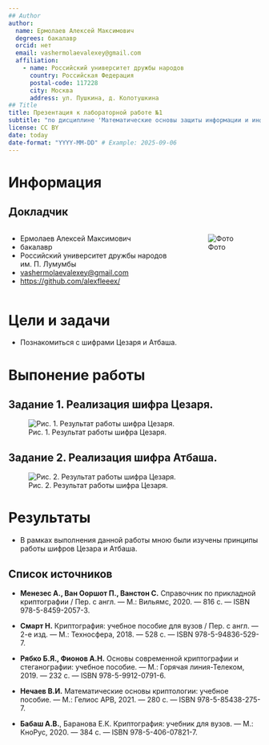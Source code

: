 ```yaml
---
## Author
author:
  name: Ермолаев Алексей Максимович
  degrees: бакалавр
  orcid: нет
  email: vashermolaevalexey@gmail.com
  affiliation:
    - name: Российский университет дружбы народов
      country: Российская Федерация
      postal-code: 117228
      city: Москва
      address: ул. Пушкина, д. Колотушкина
## Title
title: Презентация к лабораторной работе №1
subtitle: "по дисциплине 'Математические основы защиты информации и информационной безопасности'"
license: CC BY
date: today
date-format: "YYYY-MM-DD" # Example: 2025-09-06
---
```


# Информация

## Докладчик

:::::::::::::: {.columns align=center}
::: {.column width="70%"}

  * Ермолаев Алексей Максимович
  * бакалавр
  * Российский университет дружбы народов им. П. Лумумбы
  * [vashermolaevalexey@gmail.com](mailto:vashermolaevalexey@gmail.com)
  * <https://github.com/alexfleeex/>

:::
::: {.column width="30%"}

![Фото](./image/img1.jpg)

:::
::::::::::::::

# Цели и задачи

- Познакомиться с шифрами Цезаря и Атбаша.

# Выпонение работы

## Задание 1. Реализация шифра Цезаря.

![Рис. 1. Результат работы шифра Цезаря.](./image/img2.png)

## Задание 2. Реализация шифра Атбаша.

![Рис. 2. Результат работы шифра Цезаря.](./image/img3.png)

# Результаты

- В рамках выполнения данной работы мною были изучены принципы работы шифров Цезара и Атбаша.

## Список источников

- **Менезес А., Ван Ооршот П., Ванстон С.** Справочник по прикладной криптографии / Пер. с англ. — М.: Вильямс, 2020. — 816 с. — ISBN 978-5-8459-2057-3.

- **Смарт Н.** Криптография: учебное пособие для вузов / Пер. с англ. — 2-е изд. — М.: Техносфера, 2018. — 528 с. — ISBN 978-5-94836-529-7.

- **Рябко Б.Я., Фионов А.Н.** Основы современной криптографии и стеганографии: учебное пособие. — М.: Горячая линия-Телеком, 2019. — 232 с. — ISBN 978-5-9912-0791-6.

- **Нечаев В.И.** Математические основы криптологии: учебное пособие. — М.: Гелиос АРВ, 2021. — 280 с. — ISBN 978-5-85438-275-7.

- **Бабаш А.В.**, Баранова Е.К. Криптография: учебник для вузов. — М.: КноРус, 2020. — 384 с. — ISBN 978-5-406-07821-7.
